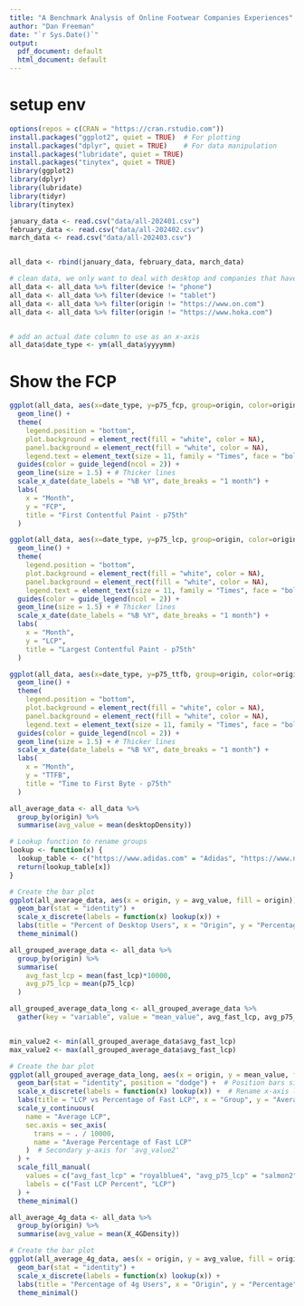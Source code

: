 ```yaml
---
title: "A Benchmark Analysis of Online Footwear Companies Experiences"
author: "Dan Freeman"
date: "`r Sys.Date()`"
output:
  pdf_document: default
  html_document: default
---
```


# setup env


```r
options(repos = c(CRAN = "https://cran.rstudio.com"))
install.packages("ggplot2", quiet = TRUE)  # For plotting
install.packages("dplyr", quiet = TRUE)    # For data manipulation
install.packages("lubridate", quiet = TRUE)
install.packages("tinytex", quiet = TRUE)
library(ggplot2)
library(dplyr)
library(lubridate)
library(tidyr)
library(tinytex)
```

```r
january_data <- read.csv("data/all-202401.csv")
february_data <- read.csv("data/all-202402.csv")
march_data <- read.csv("data/all-202403.csv")


all_data <- rbind(january_data, february_data, march_data)
```

```r
# clean data, we only want to deal with desktop and companies that have 3 months of data
all_data <- all_data %>% filter(device != "phone") 
all_data <- all_data %>% filter(device != "tablet") 
all_data <- all_data %>% filter(origin != "https://www.on.com") 
all_data <- all_data %>% filter(origin != "https://www.hoka.com") 


# add an actual date column to use as an x-axis
all_data$date_type <- ym(all_data$yyyymm)
```


# Show the FCP 

```r
ggplot(all_data, aes(x=date_type, y=p75_fcp, group=origin, color=origin)) +
  geom_line() +
  theme(
    legend.position = "bottom",
    plot.background = element_rect(fill = "white", color = NA), 
    panel.background = element_rect(fill = "white", color = NA),
    legend.text = element_text(size = 11, family = "Times", face = "bold")) +
  guides(color = guide_legend(ncol = 2)) +
  geom_line(size = 1.5) + # Thicker lines  
  scale_x_date(date_labels = "%B %Y", date_breaks = "1 month") +
  labs(
    x = "Month",
    y = "FCP",
    title = "First Contentful Paint - p75th"
  ) 
```

```r
ggplot(all_data, aes(x=date_type, y=p75_lcp, group=origin, color=origin)) +
  geom_line() +
  theme(
    legend.position = "bottom",
    plot.background = element_rect(fill = "white", color = NA), 
    panel.background = element_rect(fill = "white", color = NA),
    legend.text = element_text(size = 11, family = "Times", face = "bold")) +
  guides(color = guide_legend(ncol = 2)) +
  geom_line(size = 1.5) + # Thicker lines
  scale_x_date(date_labels = "%B %Y", date_breaks = "1 month") +
  labs(
    x = "Month",
    y = "LCP",
    title = "Largest Contentful Paint - p75th"
  ) 
```


```r
ggplot(all_data, aes(x=date_type, y=p75_ttfb, group=origin, color=origin)) +
  geom_line() +
  theme(
    legend.position = "bottom",
    plot.background = element_rect(fill = "white", color = NA), 
    panel.background = element_rect(fill = "white", color = NA),
    legend.text = element_text(size = 11, family = "Times", face = "bold")) +
  guides(color = guide_legend(ncol = 2)) +
  geom_line(size = 1.5) + # Thicker lines
  scale_x_date(date_labels = "%B %Y", date_breaks = "1 month") +
  labs(
    x = "Month",
    y = "TTFB",
    title = "Time to First Byte - p75th"
  ) 
```

```r
all_average_data <- all_data %>%
  group_by(origin) %>%
  summarise(avg_value = mean(desktopDensity))

# Lookup function to rename groups
lookup <- function(x) {
  lookup_table <- c("https://www.adidas.com" = "Adidas", "https://www.newbalance.com" = "New Balance", "https://www.nike.com" = "Nike", "https://www.underarmour.com" = "Under Armour")
  return(lookup_table[x])
}
```

```r
# Create the bar plot
ggplot(all_average_data, aes(x = origin, y = avg_value, fill = origin)) +
  geom_bar(stat = "identity") +
  scale_x_discrete(labels = function(x) lookup(x)) + 
  labs(title = "Percent of Desktop Users", x = "Origin", y = "Percentage") +
  theme_minimal()
```



```r
all_grouped_average_data <- all_data %>%
  group_by(origin) %>%
  summarise(
    avg_fast_lcp = mean(fast_lcp)*10000,
    avg_p75_lcp = mean(p75_lcp)
  )

all_grouped_average_data_long <- all_grouped_average_data %>%
  gather(key = "variable", value = "mean_value", avg_fast_lcp, avg_p75_lcp)


min_value2 <- min(all_grouped_average_data$avg_fast_lcp)
max_value2 <- max(all_grouped_average_data$avg_fast_lcp)

```

```r
# Create the bar plot
ggplot(all_grouped_average_data_long, aes(x = origin, y = mean_value, fill = variable)) +
  geom_bar(stat = "identity", position = "dodge") +  # Position bars side by side
  scale_x_discrete(labels = function(x) lookup(x)) +  # Rename x-axis labels using the lookup function
  labs(title = "LCP vs Percentage of Fast LCP", x = "Group", y = "Average Value") +
  scale_y_continuous(
    name = "Average LCP", 
    sec.axis = sec_axis(
      trans = ~ . / 10000, 
      name = "Average Percentage of Fast LCP"
    )  # Secondary y-axis for 'avg_value2'
  ) +
  scale_fill_manual(
    values = c("avg_fast_lcp" = "royalblue4", "avg_p75_lcp" = "salmon2"),
    labels = c("Fast LCP Percent", "LCP")
  ) +   
  theme_minimal()

```

```r
all_average_4g_data <- all_data %>%
  group_by(origin) %>%
  summarise(avg_value = mean(X_4GDensity))
```

```r
# Create the bar plot
ggplot(all_average_4g_data, aes(x = origin, y = avg_value, fill = origin)) +
  geom_bar(stat = "identity") +
  scale_x_discrete(labels = function(x) lookup(x)) + 
  labs(title = "Percentage of 4g Users", x = "Origin", y = "Percentage") +
  theme_minimal()

```